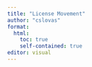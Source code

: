 ```yaml
---
title: "License Movement"
author: "cslovas"
format: 
  html:
    toc: true
    self-contained: true
editor: visual
---
```

